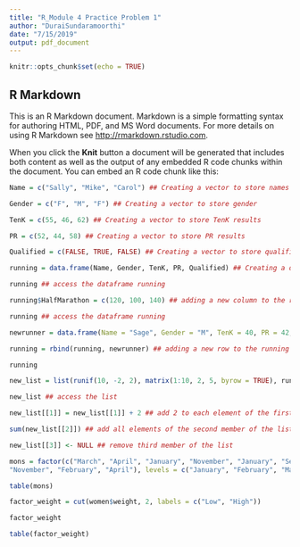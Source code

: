 ---
title: "R_Module 4 Practice Problem 1"
author: "DuraiSundaramoorthi"
date: "7/15/2019"
output: pdf_document
---

```{r setup, include=FALSE}
knitr::opts_chunk$set(echo = TRUE)
```

## R Markdown

This is an R Markdown document. Markdown is a simple formatting syntax for authoring HTML, PDF, and MS Word documents. For more details on using R Markdown see <http://rmarkdown.rstudio.com>.

When you click the **Knit** button a document will be generated that includes both content as well as the output of any embedded R code chunks within the document. You can embed an R code chunk like this:

```{r}
Name = c("Sally", "Mike", "Carol") ## Creating a vector to store names

Gender = c("F", "M", "F") ## Creating a vector to store gender

TenK = c(55, 46, 62) ## Creating a vector to store TenK results

PR = c(52, 44, 58) ## Creating a vector to store PR results

Qualified = c(FALSE, TRUE, FALSE) ## Creating a vector to store qualification

running = data.frame(Name, Gender, TenK, PR, Qualified) ## Creating a dataframe called running to combine the above vectors together

running ## access the dataframe running

running$HalfMarathon = c(120, 100, 140) ## adding a new column to the running dataframe

running ## access the dataframe running

newrunner = data.frame(Name = "Sage", Gender = "M", TenK = 40, PR = 42, Qualified = TRUE, HalfMarathon = 81) ## Creating a new dataframe

running = rbind(running, newrunner) ## adding a new row to the running dataframe

running
```


```{r}
new_list = list(runif(10, -2, 2), matrix(1:10, 2, 5, byrow = TRUE), running) ## list: first member is a vector of length 10 from uniform distribution from -2 to 2; second member is a mtrix with 2 rows and 5 columns filled byrow; third member is the running dataframe.

new_list ## access the list

new_list[[1]] = new_list[[1]] + 2 ## add 2 to each element of the first member of the list

sum(new_list[[2]]) ## add all elements of the second member of the list

new_list[[3]] <- NULL ## remove third member of the list
```


```{r}
mons = factor(c("March", "April", "January", "November", "January", "September","October", "September", "November", "August", "January", "November", "November","February", "May", "August", "July", "December", "August", "August", "September",
"November", "February", "April"), levels = c("January", "February", "March","April", "May", "June", "July", "August", "September", "October", "November","December"), ordered = TRUE)

table(mons)

factor_weight = cut(women$weight, 2, labels = c("Low", "High"))

factor_weight

table(factor_weight)

```
